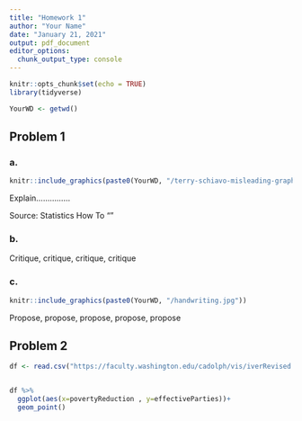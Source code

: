 ---
title: "Homework 1"
author: "Your Name"
date: "January 21, 2021"
output: pdf_document
editor_options: 
  chunk_output_type: console
---

```{r setup, include=FALSE}
knitr::opts_chunk$set(echo = TRUE)
library(tidyverse)

YourWD <- getwd()

```



##  Problem 1
### a. 
```{r, echo = F, out.width='85%', fig.align='center'}
knitr::include_graphics(paste0(YourWD, "/terry-schiavo-misleading-graph.jpg"))
```


Explain...............

Source: Statistics How To "\href{https://www.statisticshowto.com/misleading-graphs/}{Misleading Graphs: Real Life Examples}" 

### b.
Critique, critique, critique, critique  

### c.
```{r, echo = F, out.width='100%', fig.align='center'}
knitr::include_graphics(paste0(YourWD, "/handwriting.jpg"))
```

Propose, propose, propose, propose, propose


##  Problem 2
```{r, echo =T, warning=F, message=F}

df <- read.csv("https://faculty.washington.edu/cadolph/vis/iverRevised.csv")


df %>% 
  ggplot(aes(x=povertyReduction , y=effectiveParties))+
  geom_point()

```




